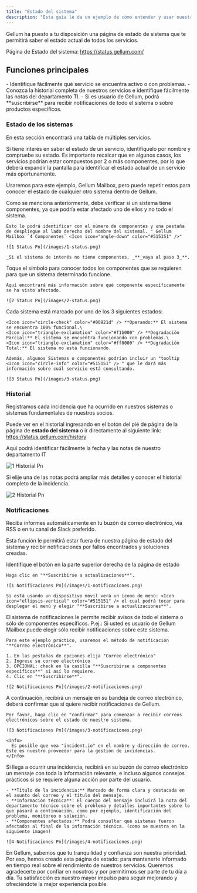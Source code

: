 ```yaml
---
title: "Estado del sistema"
description: "Esta guía le da un ejemplo de cómo entender y usar nuestra página de estado del sistema"
---
```



Gellum ha puesto a tu disposición una página de estado de sistema que te permitirá saber el estado actual de todos los servicios.

Página de Estado del sistema: https://status.gellum.com/

## Funciones principales

<CardGroup cols={1}>
  <Card title="Estado de los sistemas" href="#estado-de-los-sistemas">
    - Identifique fácilmente qué servicio se encuentra activo o con problemas.
  </Card>
  <Card title="Historial" href="#historial">
    - Conozca la historial completa de nuestros servicios e identifique fácilmente las notas del departamento TI.
  </Card>
  <Card title="Notificaciones" href="#notificaciones">
    - Si es usuario de Gellum, podrá **suscribirse** para recibir notificaciones de todo el sistema o sobre productos específicos.
  </Card>
</CardGroup>

### Estado de los sistemas

En esta sección encontrará una tabla de múltiples servicios.

Si tiene interés en saber el estado de un servicio, identifíquelo por nombre y compruebe su estado. Es importante recalcar que en algunos casos, los servicios podrían estar compuestos por 2 o más componentes, por lo que deberá expandir la pantalla para identificar el estado actual de un servicio más oportunamente.

Usaremos para este ejemplo, Gellum Mailbox, pero puede repetir estos para conocer el estado de cualquier otro sistema dentro de Gellum.

<Steps>
  <Step title='Consulte la tabla "Estado del sistema"'>
    Como se menciona anteriormente, debe verificar si un sistema tiene componentes, ya que podría estar afectado uno de ellos y no todo el sistema.

    Esto lo podrá identificar con el número de componentes y una pestaña de despliegue al lado derecho del nombre del sistemal. " Gellum Mailbox `4 Componentes` <Icon icon="angle-down" color="#515151" />"

    ![1 Status Pn](/images/1-status.png)

    _Si el sistema de interés no tiene componentes, _**_vaya al paso 3_**.
  </Step>
  <Step title="Amplie los detalles del sistema">
    Toque el símbolo <Icon icon="angle-down" color="#515151" /> para conocer todos los componentes que se requieren para que un sistema determinado funcione.

    Aquí encontrará más información sobre qué componente específicamente se ha visto afectado.

    ![2 Status Pn](/images/2-status.png)
  </Step>
  <Step title="Compruebe el estado del Sistema">
    Cada sistema está marcado por uno de los 3 siguientes estados:

    <Icon icon="circle-check" color="#00921d" /> **Operando:** El sistema se encuentra 100% funcional.\
    <Icon icon="triangle-exclamation" color="#f1b000" /> **Degradación Parcial:** El sistema se encuentra funcionando con problemas.\
    <Icon icon="triangle-exclamation" color="#ff0000" /> **Degradación Total:** El sistema no está funcionando.

    Además, algunos Sistemas o componentes podrían incluir un "tooltip <Icon icon="circle-info" color="#515151" /> " que le dará más información sobre cuál servicio está consultando.

    ![3 Status Pn](/images/3-status.png)
  </Step>
</Steps>

### Historial

Registramos cada incidencia que ha ocurrido en nuestros sistemas o sistemas fundamentales de nuestros socios.

Puede ver en el historial ingresando en el botón del pié de página de la página de **estado del sistema** o ir directamente al siguiente link: https://status.gellum.com/history

Aquí podrá identificar fácilmente la fecha y las notas de nuestro departamento IT

![1 Historial Pn](/images/1-historial.png)

Si elije una de las notas podrá ampliar más detalles y conocer el historial completo de la incidencia.

![2 Historial Pn](/images/2-historial.png)

### Notificaciones

Reciba informes automáticamente en tu buzón de correo electrónico, vía RSS o en tu canal de Slack preferido.

Esta función le permitirá estar fuera de nuestra página de estado del sistema y recibir notificaciones por fallos encontrados y soluciones creadas.

<Steps>
  <Step title="Sucríbase a actualizaciones">
    Identifique el botón en la parte superior derecha de la página de estado

    Haga clic en "**Suscribirse a actualizaciones**".

    ![1 Notificaciones Pn](/images/1-notificaciones.png)

    Si está usando un dispositivo móvil verá un ícono de menú: <Icon icon="ellipsis-vertical" color="#515151" /> el cual podrá tocar para desplegar el menú y elegir "**Suscribirse a actualizaciones**".
  </Step>
  <Step title="Elija el método de notificación">
    El sistema de notificaciones le permite recibir avisos de todo el sistema o sólo de componentes específicos. P.ej.: Si usted es usuario de Gellum Mailbox puede elegir sólo recibir notificaciones sobre este sistema.

    Para este ejemplo práctico, usaremos el método de notificación "**Correo electrónico**".

    1. En las pestañas de opciones elija "Correo electrónico"
    2. Ingrese su correo electrónico
    3. OPCIONAL: check en la casilla "**Suscribirse a componentes específicos**" si así lo requiere.
    4. Clic en "**Suscribirse**".

    ![2 Notificaciones Pn](/images/2-notificaciones.png)
  </Step>
  <Step title="Confirme su correo electrónico">
    A continuación, recibirá un mensaje en su bandeja de correo electrónico, deberá confirmar que sí quiere recibir notificaciones de Gellum.

    Por favor, haga clic en "confirmar" para comenzar a recibir correos electrónicos sobre el estado de nuestro sistema.

    ![3 Notificaciones Pn](/images/3-notificaciones.png)

    <Info>
      Es posible que vea "incident.io" en el nombre y dirección de correo. Este es nuestro proveedor para la gestión de incidencias.
    </Info>
  </Step>
  <Step title="Identifique las notificaciones de Estado del Sistema">
    Si llega a ocurrir una incidencia, recibirá en su buzón de correo electrónico un mensaje con toda la información relevante, e incluso algunos consejos prácticos si se requiere alguna acción por parte del usuario.

    - **Título de la incidencia:** Marcado de forma clara y destacada en el asunto del correo y el título del mensaje.
    - **Información técnica**: El cuerpo del mensaje incluirá la nota del departamento técnico sobre el problema y detalles importantes sobre lo que pasará a continuación, como por ejemplo, identificación del problema, monitoreo o solución.
    - **Componentes afectados:** Podrá consultar qué sistemas fueron afectados al final de la información técnica. (como se muestra en la siguiente imagen)

    ![4 Notificaciones Pn](/images/4-notificaciones.png)
  </Step>
</Steps>

En Gellum, sabemos que tu tranquilidad y confianza son nuestra prioridad. Por eso, hemos creado esta página de estado: para mantenerte informado en tiempo real sobre el rendimiento de nuestros servicios. Queremos agradecerte por confiar en nosotros y por permitirnos ser parte de tu día a día. Tu satisfacción es nuestro mayor impulso para seguir mejorando y ofreciéndote la mejor experiencia posible.

<Ayuda />